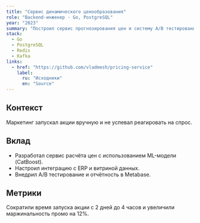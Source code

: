 ```yaml
---
title: "Сервис динамического ценообразования"
role: "Backend-инженер · Go, PostgreSQL"
year: "2023"
summary: "Построил сервис прогнозирования цен и систему A/B тестирования для маркетинга сети ритейла."
stack:
  - Go
  - PostgreSQL
  - Redis
  - Kafka
links:
  - href: "https://github.com/vladmesh/pricing-service"
    label:
      ru: "Исходники"
      en: "Source"
---
```


## Контекст

Маркетинг запускал акции вручную и не успевал реагировать на спрос.

## Вклад

- Разработал сервис расчёта цен с использованием ML-модели (CatBoost).
- Настроил интеграцию с ERP и витриной данных.
- Внедрил A/B тестирование и отчётность в Metabase.

## Метрики

Сократили время запуска акции с 2 дней до 4 часов и увеличили маржинальность промо на 12%.
